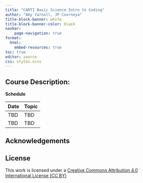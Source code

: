 ```yaml
---
title: "CARTI Basic Science Intro to Coding"
author: "Amy Yarnell, JP Courneya"
title-block-banner: white
title-block-banner-color: black
navbar:
    page-navigation: true
format: 
  html:
    embed-resources: true
toc: true
editor: source
css: styles.scss
---
```


## Course Description: 



**Schedule**

| Date | Topic                     |
|------|---------------------------|
| TBD  | TBD |
| TBD  | TBD  |


## Acknowledgements


## License
This work is licensed under a [Creative Commons Attribution 4.0 International License (CC BY)](https://creativecommons.org/licenses/by-sa/4.0/)